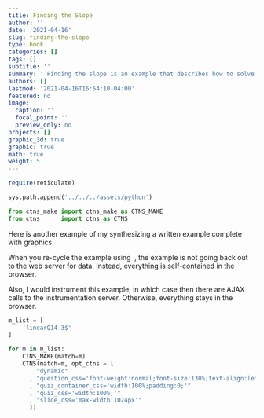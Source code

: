 ```yaml
---
title: Finding the Slope
author: ''
date: '2021-04-16'
slug: finding-the-slope
type: book
categories: []
tags: []
subtitle: ''
summary: ' Finding the slope is an example that describes how to solve a problem using a coordinated sequence of graphics.'
authors: []
lastmod: '2021-04-16T16:54:10-04:00'
featured: no
image:
  caption: ''
  focal_point: ''
  preview_only: no
projects: []
graphic_3d: true
graphic: true
math: true
weight: 5
---
```

```r
require(reticulate)
```

```python
sys.path.append('../../../assets/python')

from ctns_make import ctns_make as CTNS_MAKE
from ctns      import ctns as CTNS
```

Here is another example of my synthesizing a written example complete with graphics. 

When you re-cycle the example using <i style="font-weight:900;color:#aaa;font-size: 1.2em;vertical-align:top;margin:0 0.1em;" class="fas fa-sync-alt"></i>, the example is not going back out to the web server for data. Instead, everything is self-contained in the browser.

Also, I would instrument this example, in which case then there are AJAX calls to the instrumentation server. Otherwise, everything stays in the browser.

```python
m_list = [
    'linearQ14-3$'
]

for m in m_list:
    CTNS_MAKE(match=m)
    CTNS(match=m, opt_ctns = [ 
        "dynamic"
      , "question_css='font-weight:normal;font-size:130%;text-align:left;'"
      , "quiz_container_css='width:100%;padding:0;'"
      , "quiz_css='width:100%;'"
      , "slide_css='max-width:1024px'"
      ])
```
